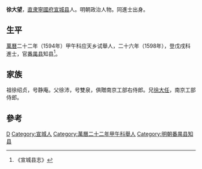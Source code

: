 '''徐大望'''，[[直隶|直隶]][[寧國府|寧國府]][[宣城县|宣城县]]人。明朝政治人物。同進士出身。

== 生平 ==
[[萬曆|萬曆]]二十二年（1594年）甲午科应天乡试舉人，二十六年（1598年），登戊戌科進士，官[[番禺县|番禺县]]知县<ref>《宣城县志》</ref>。

== 家族 ==
祖徐绍贞，号静庵。父徐沛，号雙泉，俱贈南京工部右侍郎。兄[[徐大任|徐大任]]，南京工部侍郎。

==參考==
{{reflist}}

{{萬曆二十六年戊戌科殿試金榜}}

{{Authority control}}

{{DEFAULTSORT:Xu徐}}
[[Category:徐姓|D]]
[[Category:宣城人|Category:宣城人]]
[[Category:萬曆二十二年甲午科舉人|Category:萬曆二十二年甲午科舉人]]
[[Category:明朝番禺县知县|Category:明朝番禺县知县]]
